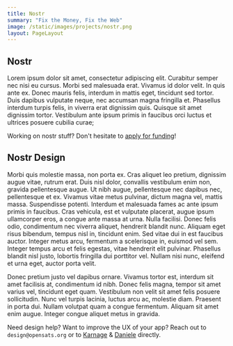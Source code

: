 ```yaml
---
title: Nostr
summary: "Fix the Money, Fix the Web"
image: /static/images/projects/nostr.png
layout: PageLayout
---
```


## Nostr

Lorem ipsum dolor sit amet, consectetur adipiscing elit. Curabitur semper nec
nisi eu cursus. Morbi sed malesuada erat. Vivamus id dolor velit. In quis ante
ex. Donec mauris felis, interdum in mattis eget, tincidunt sed tortor. Duis
dapibus vulputate neque, nec accumsan magna fringilla et. Phasellus interdum
turpis felis, in viverra erat dignissim quis. Quisque sit amet dignissim tortor.
Vestibulum ante ipsum primis in faucibus orci luctus et ultrices posuere cubilia
curae;

Working on nostr stuff? Don't hesitate to [apply for funding][apply]!

## Nostr Design

Morbi quis molestie massa, non porta ex. Cras aliquet leo pretium, dignissim
augue vitae, rutrum erat. Duis nisl dolor, convallis vestibulum enim non,
gravida pellentesque augue. Ut nibh augue, pellentesque nec dapibus nec,
pellentesque et ex. Vivamus vitae metus pulvinar, dictum magna vel, mattis
massa. Suspendisse potenti. Interdum et malesuada fames ac ante ipsum primis in
faucibus. Cras vehicula, est et vulputate placerat, augue ipsum ullamcorper
eros, a congue ante massa at urna. Nulla facilisi. Donec felis odio, condimentum
nec viverra aliquet, hendrerit blandit nunc. Aliquam eget risus bibendum, tempus
nisl in, tincidunt enim. Sed vitae dui in est faucibus auctor. Integer metus
arcu, fermentum a scelerisque in, euismod vel sem. Integer tempus arcu et felis
egestas, vitae hendrerit elit pulvinar. Phasellus blandit nisl justo, lobortis
fringilla dui porttitor vel. Nullam nisi nunc, eleifend et urna eget, auctor
porta velit.

Donec pretium justo vel dapibus ornare. Vivamus tortor est, interdum sit amet
facilisis at, condimentum id nibh. Donec felis magna, tempor sit amet varius
vel, tincidunt eget quam. Vestibulum non velit sit amet felis posuere
sollicitudin. Nunc vel turpis lacinia, luctus arcu ac, molestie diam. Praesent
in porta dui. Nullam volutpat quam a congue fermentum. Aliquam sit amet enim
augue. Integer congue aliquet metus in gravida.

Need design help? Want to improve the UX of your app? Reach out to
`design@opensats.org` or to [Karnage] & [Daniele] directly.

[Karnage]: https://nostr.com/npub1r0rs5q2gk0e3dk3nlc7gnu378ec6cnlenqp8a3cjhyzu6f8k5sgs4sq9ac
[Daniele]: https://nostr.com/npub10000003zmk89narqpczy4ff6rnuht2wu05na7kpnh3mak7z2tqzsv8vwqk

[apply]: /apply